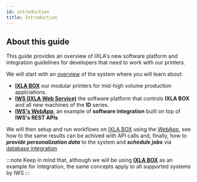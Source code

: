 ```yaml
---
id: introduction
title: Introduction
---
```


<!-- links  -->
[box]:/docs/system-overview#ixla-box
[iws]:/docs/system-overview#iws-ixla-web-service
[webapp]:/docs/system-overview#iwss-webapp
[system-overview]:/docs/system-overview
<!-- end links  -->

## About this guide 

This guide provides an overview of IXLA's new software platform and integration guidelines for developers that need to work with our printers.

We will start with an [overview][system-overview] of the system where you will learn about: 

* **[IXLA BOX][box]** our modular printers for mid-high volume production applciations. 
* **[IWS (IXLA Web Service)][iws]** the software platform that controls **IXLA BOX** and all new machines of the **ID** series. 
* **[IWS's WebApp][webapp]**, an example of **software integration** built on top of **IWS's REST APIs**

We will then setup and run workflows on [IXLA BOX][box] using the [WebApp][webapp], see how to the same results can be achived with API calls and, finally, 
how to ***provide personalization data*** to the system and ***schedule jobs*** via [database integration](/docs/setup-and-integration/database-integration)

:::note
Keep in mind that, although we will be using **[IXLA BOX][box]** as an example for integration, the same concepts apply to all supported systems by IWS
:::